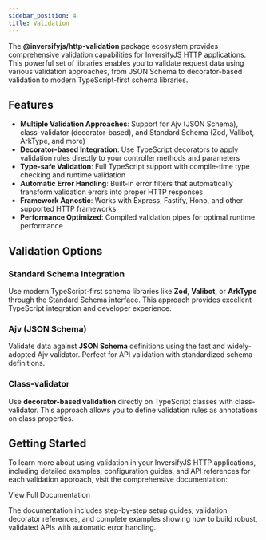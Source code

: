 ```yaml
---
sidebar_position: 4
title: Validation
---
```



The **@inversifyjs/http-validation** package ecosystem provides comprehensive validation capabilities for InversifyJS HTTP applications. This powerful set of libraries enables you to validate request data using various validation approaches, from JSON Schema to decorator-based validation to modern TypeScript-first schema libraries.

## Features

- **Multiple Validation Approaches**: Support for Ajv (JSON Schema), class-validator (decorator-based), and Standard Schema (Zod, Valibot, ArkType, and more)
- **Decorator-based Integration**: Use TypeScript decorators to apply validation rules directly to your controller methods and parameters
- **Type-safe Validation**: Full TypeScript support with compile-time type checking and runtime validation
- **Automatic Error Handling**: Built-in error filters that automatically transform validation errors into proper HTTP responses
- **Framework Agnostic**: Works with Express, Fastify, Hono, and other supported HTTP frameworks
- **Performance Optimized**: Compiled validation pipes for optimal runtime performance

## Validation Options

### Standard Schema Integration
Use modern TypeScript-first schema libraries like **Zod**, **Valibot**, or **ArkType** through the Standard Schema interface. This approach provides excellent TypeScript integration and developer experience.

### Ajv (JSON Schema)
Validate data against **JSON Schema** definitions using the fast and widely-adopted Ajv validator. Perfect for API validation with standardized schema definitions.

### Class-validator
Use **decorator-based validation** directly on TypeScript classes with class-validator. This approach allows you to define validation rules as annotations on class properties.

## Getting Started

To learn more about using validation in your InversifyJS HTTP applications, including detailed examples, configuration guides, and API references for each validation approach, visit the comprehensive documentation:

<DocumentationButton href="/validation/introduction/getting-started" target="_blank">
  <span>View Full Documentation</span>
</DocumentationButton>

The documentation includes step-by-step setup guides, validation decorator references, and complete examples showing how to build robust, validated APIs with automatic error handling.
